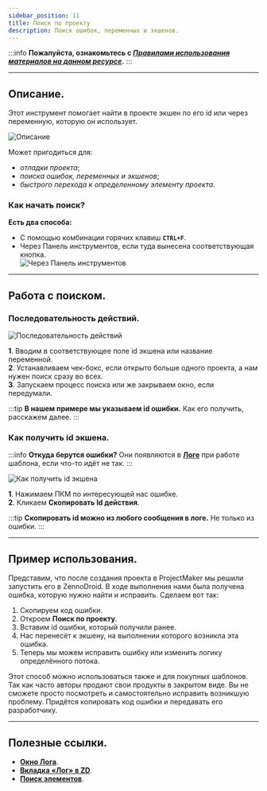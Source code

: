 ```yaml
---
sidebar_position: 11
title: Поиск по проекту
description: Поиск ошибок, переменных и экшенов.
---
```

:::info **Пожалуйста, ознакомьтесь с [*Правилами использования материалов на данном ресурсе*](../Disclaimer).**
:::
_______________________________________________   
## Описание.  
Этот инструмент помогает найти в проекте экшен по его id или через переменную, которую он использует.  

![Описание](./assets/Search/Search_pic1.png)  

Может пригодиться для:  
- *отладки проекта*;  
- *поиска ошибок, переменных и экшенов*;  
- *быстрого перехода к определенному элементу проекта*.

### Как начать поиск?  
**Есть два способа:**  
- С помощью комбинации горячих клавиш **`CTRL+F`**.  
- Через Панель инструментов, если туда вынесена соответствующая кнопка.  
![Через Панель инструментов](./assets/Search/Search_pic2.png)
_______________________________________________
## Работа с поиском.  
### Последовательность действий.  
![Последовательность действий](./assets/Search/Search_pic3.png)  

**1**. Вводим в соответствующее поле id экшена или название переменной.  
**2**. Устанавливаем чек-бокс, если открыто больше одного проекта, а нам нужен поиск сразу во всех.  
**3**. Запускаем процесс поиска или же закрываем окно, если передумали.  

:::tip **В нашем примере мы указываем id ошибки.**
Как его получить, расскажем далее.
:::  

### Как получить id экшена.
:::info **Откуда берутся ошибки?**
Они появляются в [**Логе**](../pm/Interface/Log_window) при работе шаблона, если что-то идёт не так.
:::  

![Как получить id экшена](./assets/Search/Search_pic4.png)  

**1**. Нажимаем ПКМ по интересующей нас ошибке.  
**2**. Кликаем **Скопировать Id действия**.  

:::tip **Скопировать id можно из любого сообщения в логе.**
Не только из ошибки.
::: 
_______________________________________________
## Пример использования.  
Представим, что после создания проекта в ProjectMaker мы решили запустить его в ZennoDroid. В ходе выполнения нами была получена ошибка, которую нужно найти и исправить. Сделаем вот так:  
1. Скопируем код ошибки.  
2. Откроем **Поиск по проекту**.  
3. Вставим id ошибки, который получили ранее.  
4. Нас перенесёт к экшену, на выполнении которого возникла эта ошибка.  
5. Теперь мы можем исправить ошибку или изменить логику определённого потока.  

Этот способ можно использоваться также и для покупных шаблонов. Так как часто авторы продают свои продукты в закрытом виде. Вы не сможете просто посмотреть и самостоятельно исправить возникшую проблему. Придётся копировать код ошибки и передавать его разработчику.  
_______________________________________________  
## Полезные ссылки.   
- [**Окно Лога**](../pm/Interface/Log_window).  
- [**Вкладка «Лог» в ZD**](../Execution/Log).   
- [**Поиск элементов**](../pm/Creating/ElementSearch). 
